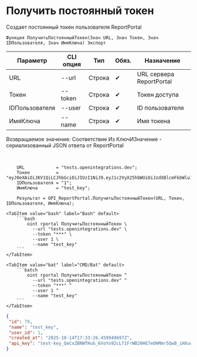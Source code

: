 ﻿---
sidebar_position: 2
description: Получить постоянный токен и другие функции для работы с ReportPortal в Открытом пакете интеграций - бесплатной open-source библиотеке интеграций для 1С:Предприятие 8, OneScript и CLI
keywords: [1C, 1С, 1С:Предприятие, 1С:Предприятие 8.3, API, Интеграция, Сервисы, Обмен, OneScript, CLI, ReportPortal]
---


# Получить постоянный токен
 Создает постоянный токен пользователя ReportPortal



`Функция ПолучитьПостоянныйТокен(Знач URL, Знач Токен, Знач IDПользователя, Знач ИмяКлюча) Экспорт`

  | Параметр | CLI опция | Тип | Обяз. | Назначение |
  |-|-|-|-|-|
  | URL | --url | Строка | &#x2714; | URL сервера ReportPortal |
  | Токен | --token | Строка | &#x2714; | Токен доступа |
  | IDПользователя | --user | Строка | &#x2714; | ID пользователя |
  | ИмяКлюча | --name | Строка | &#x2714; | Имя токена |

  
  Возвращаемое значение:   Соответствие Из КлючИЗначение - сериализованный JSON ответа от ReportPortal

<br/>



```bsl title="Пример использования для 1С:Предприятие/OneScript"
    URL            = "tests.openintegrations.dev";
    Токен          = "eyJ0eXAiOiJKV1QiLCJhbGciOiJIUzI1NiJ9.eyJ1c2VyX25hbWUiOiJzdXBlcmFkbWluIiwic2NvcGVzIjpbInVpIl0sImV4cCI6MTc2MDg4MzU1NiwiaWF0IjoxNzYwNzk3MTU2LCJqdGkiOiJmOTAyYTkzYS0zOW...";
    IDПользователя = "1";
    ИмяКлюча       = "test_key";

    Результат = OPI_ReportPortal.ПолучитьПостоянныйТокен(URL, Токен, IDПользователя, ИмяКлюча);
```
    

 <Tabs>
  
    <TabItem value="bash" label="Bash" default>
        ```bash
            oint rportal ПолучитьПостоянныйТокен \
              --url "tests.openintegrations.dev" \
              --token "***" \
              --user 1 \
              --name "test_key"
        ```
    </TabItem>
  
    <TabItem value="bat" label="CMD/Bat" default>
        ```batch
            oint rportal ПолучитьПостоянныйТокен ^
              --url "tests.openintegrations.dev" ^
              --token "***" ^
              --user 1 ^
              --name "test_key"
        ```
    </TabItem>
</Tabs>


```json title="Результат"
{
 "id": 79,
 "name": "test_key",
 "user_id": 1,
 "created_at": "2025-10-14T17:33:26.459949697Z",
 "api_key": "test-key_QeCxZBNWTHuG_6VoYo92cLf1FrWB20HE7eOHMmr5QwB_iHXuuL61qXIojypFFEbi"
}
```
